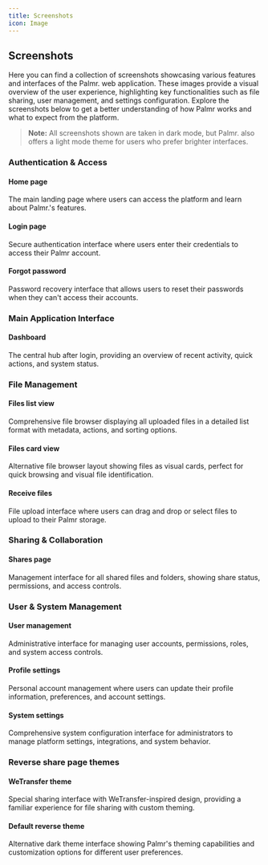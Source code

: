 ```yaml
---
title: Screenshots
icon: Image
---
```



## Screenshots

Here you can find a collection of screenshots showcasing various features and interfaces of the Palmr. web application. These images provide a visual overview of the user experience, highlighting key functionalities such as file sharing, user management, and settings configuration. Explore the screenshots below to get a better understanding of how Palmr works and what to expect from the platform.

> **Note:** All screenshots shown are taken in dark mode, but Palmr. also offers a light mode theme for users who prefer brighter interfaces.

### Authentication & Access

#### Home page

The main landing page where users can access the platform and learn about Palmr.'s features.

<ZoomableImage src="/assets/v3/screenshots/home.png" alt="Home Page - Main landing page of Palmr" />

#### Login page

Secure authentication interface where users enter their credentials to access their Palmr account.

<ZoomableImage src="/assets/v3/screenshots/login.png" alt="Login Page - User authentication interface" />

#### Forgot password

Password recovery interface that allows users to reset their passwords when they can't access their accounts.

<ZoomableImage src="/assets/v3/screenshots/forgot-password.png" alt="Forgot Password - Password recovery interface" />

### Main Application Interface

#### Dashboard

The central hub after login, providing an overview of recent activity, quick actions, and system status.

<ZoomableImage
  src="/assets/v3/screenshots/dashboard.png"
  alt="Dashboard - Main application hub with overview and quick actions"
/>

### File Management

#### Files list view

Comprehensive file browser displaying all uploaded files in a detailed list format with metadata, actions, and sorting options.

<ZoomableImage
  src="/assets/v3/screenshots/files-list.png"
  alt="Files List View - Detailed file browser with metadata and actions"
/>

#### Files card view

Alternative file browser layout showing files as visual cards, perfect for quick browsing and visual file identification.

<ZoomableImage
  src="/assets/v3/screenshots/files-card.png"
  alt="Files Card View - Visual card-based file browser layout"
/>

#### Receive files

File upload interface where users can drag and drop or select files to upload to their Palmr storage.

<ZoomableImage
  src="/assets/v3/screenshots/receive-files.png"
  alt="Receive Files - File upload interface with drag and drop functionality"
/>

### Sharing & Collaboration

#### Shares page

Management interface for all shared files and folders, showing share status, permissions, and access controls.

<ZoomableImage
  src="/assets/v3/screenshots/shares.png"
  alt="Shares Page - Share management with permissions and access controls"
/>

### User & System Management

#### User management

Administrative interface for managing user accounts, permissions, roles, and system access controls.

<ZoomableImage
  src="/assets/v3/screenshots/user-management.png"
  alt="User Management - Administrative interface for user accounts and permissions"
/>

#### Profile settings

Personal account management where users can update their profile information, preferences, and account settings.

<ZoomableImage
  src="/assets/v3/screenshots/profile.png"
  alt="Profile Settings - Personal account management and preferences"
/>

#### System settings

Comprehensive system configuration interface for administrators to manage platform settings, integrations, and system behavior.

<ZoomableImage
  src="/assets/v3/screenshots/settings.png"
  alt="System Settings - Administrative configuration interface"
/>

### Reverse share page themes

#### WeTransfer theme

Special sharing interface with WeTransfer-inspired design, providing a familiar experience for file sharing with custom theming.

<ZoomableImage
  src="/assets/v3/screenshots/wetransfer.png"
  alt="WeTransfer Theme - WeTransfer-inspired sharing interface with custom theming"
/>

#### Default reverse theme

Alternative dark theme interface showing Palmr's theming capabilities and customization options for different user preferences.

<ZoomableImage
  src="/assets/v3/screenshots/default-reverse.png"
  alt="Default Reverse Theme - Dark theme interface showcasing customization options"
/>
